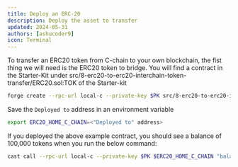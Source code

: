 ```yaml
---
title: Deploy an ERC-20 
description: Deploy the asset to transfer
updated: 2024-05-31
authors: [ashucoder9]
icon: Terminal
---
```


To transfer an ERC20 token from C-chain to your own blockchain, the fist thing we will need is the ERC20 token to bridge. You will find a contract in the Starter-Kit under src/8-erc20-to-erc20-interchain-token-transfer/ERC20.sol:TOK of the Starter-kit

```bash 
forge create --rpc-url local-c --private-key $PK src/8-erc20-to-erc20-interchain-token-transfer/ERC20.sol:TOK
```

Save the `Deployed to` address in an environment variable

```bash
export ERC20_HOME_C_CHAIN=<"Deployed to" address>
```

If you deployed the above example contract, you should see a balance of 100,000 tokens when you run the below command:

```bash
cast call --rpc-url local-c --private-key $PK $ERC20_HOME_C_CHAIN "balanceOf(address)(uint)" $FUNDED_ADDRESS
```
